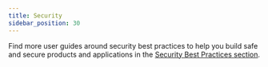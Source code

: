 ```yaml
---
title: Security
sidebar_position: 30
---
```



Find more user guides around security best practices to help you build safe and secure products and applications in the [Security Best Practices section](../../../build/security-docs/README.mdx).

<DocCardList />
